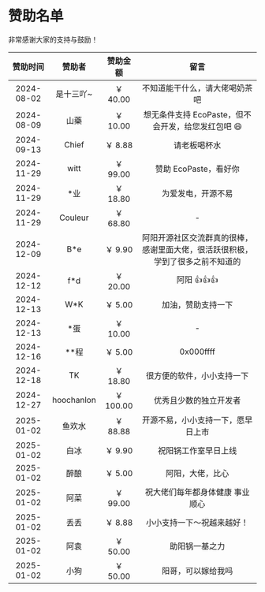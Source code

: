 # 赞助名单

非常感谢大家的支持与鼓励！

<div className="sponsor-list">

|  赞助时间  |   赞助者   | 赞助金额  |                                      留言                                      |
| :--------: | :--------: | :-------: | :----------------------------------------------------------------------------: |
| 2024-08-02 | 是十三吖~  | ￥ 40.00  |                         不知道能干什么，请大佬喝奶茶吧                         |
| 2024-08-09 |    山藥    | ￥ 10.00  |               想无条件支持 EcoPaste，但不会开发，给您发红包吧 😄               |
| 2024-09-13 |   Chief    |  ￥ 8.88  |                                  请老板喝杯水                                  |
| 2024-11-29 |    witt    | ￥ 99.00  |                             赞助 EcoPaste，看好你                              |
| 2024-11-29 |    \*业    | ￥ 18.80  |                               为爱发电，开源不易                               |
| 2024-11-29 |  Couleur   | ￥ 68.80  |                                       -                                        |
| 2024-12-09 |    B\*e    |  ￥ 9.90  | 阿阳开源社区交流群真的很棒，感谢里面大佬，很活跃很积极，学到了很多之前不知道的 |
| 2024-12-12 |    f\*d    | ￥ 20.00  |                                  阿阳 👍👍👍                                   |
| 2024-12-13 |    W\*K    |  ￥ 5.00  |                               加油，赞助支持一下                               |
| 2024-12-13 |    \*蛋    | ￥ 10.00  |                                       -                                        |
| 2024-12-16 |   \*\*程   |  ￥ 5.00  |                                   0x000ffff                                    |
| 2024-12-18 |     TK     | ￥ 18.80  |                           很方便的软件，小小支持一下                           |
| 2024-12-27 | hoochanlon | ￥ 100.00 |                             优秀且少数的独立开发者                             |
| 2025-01-02 |   鱼欢水   | ￥ 88.88  |                       开源不易，小小支持一下，愿早日上市                       |
| 2025-01-02 |    白冰    |  ￥ 9.90  |                              祝阳锅工作室早日上线                              |
| 2025-01-02 |    醉酿    |  ￥ 5.00  |                                阿阳，大佬，比心                                |
| 2025-01-02 |    阿菜    | ￥ 99.00  |                        祝大佬们每年都身体健康 事业顺心                         |
| 2025-01-02 |    丢丢    |  ￥ 8.88  |                           小小支持一下～祝越来越好！                           |
| 2025-01-02 |    阿袁    | ￥ 50.00  |                                 助阳锅一基之力                                 |
| 2025-01-02 |    小狗    | ￥ 50.00  |                               阳哥，可以嫁给我吗                               |

</div>
